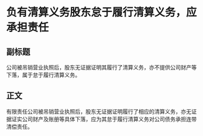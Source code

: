 # 负有清算义务股东怠于履行清算义务，应承担责任
## 副标题
公司被吊销营业执照后，股东无证据证明其履行了清算义务，亦不提供公司财产等下落，属于怠于履行清算义务。
## 正文
有限责任公司被吊销营业执照后，股东无证据证明履行了相应的清算义务，亦无证据证实公司财产及账册等具体下落，应为其怠于履行清算义务对公司债务承担连带清偿责任。
